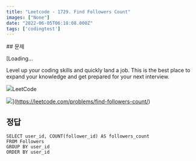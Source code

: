 ```yaml
---
title: "Leetcode - 1729. Find Followers Count"
images: ["None"]
date: "2022-06-05T06:18:08.000Z"
tags: ['codingtest']
---
```


<TOCInline toc={props.toc} asDisclosure />
## 문제

[Loading...

Level up your coding skills and quickly land a job. This is the best place to expand your knowledge and get prepared for your next interview.

![](https://leetcode.com/favicon-192x192.png)LeetCode

![](https://leetcode.com/static/images/LeetCode_Sharing.png)](https://leetcode.com/problems/find-followers-count/)

## 정답

```
SELECT user_id, COUNT(follower_id) AS followers_count
FROM Followers
GROUP BY user_id
ORDER BY user_id
```
